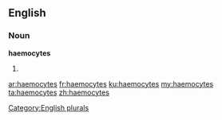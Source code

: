 ==English==

===Noun===
'''haemocytes'''

# {{plural of|haemocyte}}

[[Category:English plurals]]

[[ar:haemocytes]]
[[fr:haemocytes]]
[[ku:haemocytes]]
[[my:haemocytes]]
[[ta:haemocytes]]
[[zh:haemocytes]]